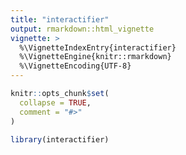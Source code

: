 ```yaml
---
title: "interactifier"
output: rmarkdown::html_vignette
vignette: >
  %\VignetteIndexEntry{interactifier}
  %\VignetteEngine{knitr::rmarkdown}
  %\VignetteEncoding{UTF-8}
---
```


```r
knitr::opts_chunk$set(
  collapse = TRUE,
  comment = "#>"
)
```

```r
library(interactifier)
```
